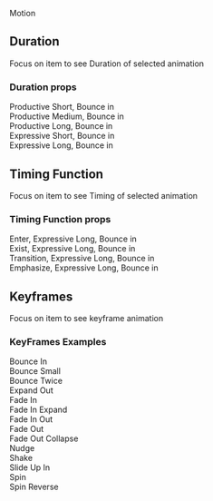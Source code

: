 
<Meta
    title="Foundations/Motion"
/>

<ComponentName withFoundationBackground>
    Motion
</ComponentName>

<ComingSoon/>

## Duration
Focus on item to see Duration of selected animation
### Duration props
<section className={classes.motionDemoWrapper}>
    Productive Short, Bounce in
    <MotionDemo
        duration={MotionDemo.durations.PRODUCTIVE_SHORT}
        keyframe={MotionDemo.keyframes.BOUNCE_IN}/>
</section>
<section className={classes.motionDemoWrapper}>
    Productive Medium, Bounce in
    <MotionDemo
        duration={MotionDemo.durations.PRODUCTIVE_MEDIUM}
        keyframe={MotionDemo.keyframes.BOUNCE_IN}/>
</section>
<section className={classes.motionDemoWrapper}>
    Productive Long, Bounce in
    <MotionDemo
        duration={MotionDemo.durations.PRODUCTIVE_LONG}
        keyframe={MotionDemo.keyframes.BOUNCE_IN}/>
</section>
<section className={classes.motionDemoWrapper}>
    Expressive Short, Bounce in
    <MotionDemo
        duration={MotionDemo.durations.EXPRESSIVE_SHORT}
        keyframe={MotionDemo.keyframes.BOUNCE_IN}/>
</section>
<section className={classes.motionDemoWrapper}>
    Expressive Long, Bounce in
    <MotionDemo
        duration={MotionDemo.durations.EXPRESSIVE_LONG}
        keyframe={MotionDemo.keyframes.BOUNCE_IN}/>
</section>

## Timing Function
Focus on item to see Timing of selected animation
### Timing Function props
<section className={classes.motionDemoWrapper}>
    Enter, Expressive Long, Bounce in
    <MotionDemo
        timing={MotionDemo.timings.ENTER}
        duration={MotionDemo.durations.EXPRESSIVE_LONG}
        keyframe={MotionDemo.keyframes.BOUNCE_IN}/>
</section>
<section className={classes.motionDemoWrapper}>
    Exist, Expressive Long, Bounce in
    <MotionDemo
        timing={MotionDemo.timings.EXIT}
        duration={MotionDemo.durations.EXPRESSIVE_LONG}
        keyframe={MotionDemo.keyframes.BOUNCE_IN}/>
</section>
<section className={classes.motionDemoWrapper}>
    Transition, Expressive Long, Bounce in
    <MotionDemo
        timing={MotionDemo.timings.TRANSITION}
        duration={MotionDemo.durations.EXPRESSIVE_LONG}
        keyframe={MotionDemo.keyframes.BOUNCE_IN}/>
</section>
<section className={classes.motionDemoWrapper}>
    Emphasize, Expressive Long, Bounce in
    <MotionDemo
        timing={MotionDemo.timings.EMPHASIZE}
        duration={MotionDemo.durations.EXPRESSIVE_LONG}
        keyframe={MotionDemo.keyframes.BOUNCE_IN}/>
</section>

## Keyframes
Focus on item to see keyframe animation
### KeyFrames Examples

<section className={classes.motionDemoWrapper}>
    Bounce In
    <MotionDemo keyframe={MotionDemo.keyframes.BOUNCE_IN}/>
</section>
<section className={classes.motionDemoWrapper}>
    Bounce Small
    <MotionDemo keyframe={MotionDemo.keyframes.BOUNCE_SMALL}/>
</section>
<section className={classes.motionDemoWrapper}>
    Bounce Twice
    <MotionDemo keyframe={MotionDemo.keyframes.BOUNCE_TWICE}/>
</section>
<section className={classes.motionDemoWrapper}>
    Expand Out
    <MotionDemo keyframe={MotionDemo.keyframes.EXPAND_OUT}/>
</section>
<section className={classes.motionDemoWrapper}>
    Fade In
    <MotionDemo keyframe={MotionDemo.keyframes.FADE_IN}/>
</section>
<section className={classes.motionDemoWrapper}>
    Fade In Expand
    <MotionDemo keyframe={MotionDemo.keyframes.FADE_IN_EXPAND}/>
</section>
<section className={classes.motionDemoWrapper}>
    Fade In Out
    <MotionDemo keyframe={MotionDemo.keyframes.FADE_IN_OUT}/>
</section>
<section className={classes.motionDemoWrapper}>
    Fade Out
    <MotionDemo keyframe={MotionDemo.keyframes.FADE_OUT}/>
</section>
<section className={classes.motionDemoWrapper}>
    Fade Out Collapse
    <MotionDemo keyframe={MotionDemo.keyframes.FADE_OUT_COLLAPSE}/>
</section>
<section className={classes.motionDemoWrapper}>
    Nudge
    <MotionDemo keyframe={MotionDemo.keyframes.NUDGE}/>
</section>
<section className={classes.motionDemoWrapper}>
    Shake
    <MotionDemo keyframe={MotionDemo.keyframes.SHAKE}/>
</section>
<section className={classes.motionDemoWrapper}>
    Slide Up In
    <MotionDemo keyframe={MotionDemo.keyframes.SLIDE_UP_IN}/>
</section>
<section className={classes.motionDemoWrapper}>
    Spin
    <MotionDemo keyframe={MotionDemo.keyframes.SPIN}/>
</section>
<section className={classes.motionDemoWrapper}>
    Spin Reverse
    <MotionDemo keyframe={MotionDemo.keyframes.SPIN_REVERSE}/>
</section>


